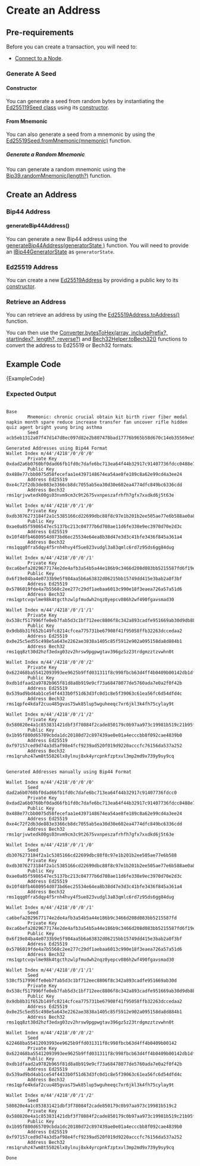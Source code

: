 
# Create an Address

## Pre-requirements

Before you can create a transaction, you will need to:

* [Connect to a Node](simple.mdx).

### Generate A Seed

#### Constructor

You can generate a seed from random bytes by instantiating the [Ed255119Seed class](../references/client/classes/Ed25519Seed.md) using
its [constructor](../references/client/classes/Ed25519Seed.md#constructor).

#### From Mnemonic

You can also generate a seed from a mnemonic by using the [Ed25519Seed.fromMnemonic(mnemonic)](../references/client/classes/Ed25519Seed#frommnemonic)
function.

##### Generate a Random Mnemonic

You can generate a random mnemonic using the [Bip39.randomMnemonic(length?)](../references/crypto/classes/Bip39#randommnemonic) function.

## Create an Address

### Bip44 Address

#### generateBip44Address()

You can generate a new Bip44 address using the [generateBip44Address(generatorState	)](../references/client/api_ref#generatebip44address) function. You will need to provide an [IBip44GeneratorState](../references/client/interfaces/IBip44GeneratorState) as `generatorState`.

### Ed25519 Address

You can create a new [Ed25519Address](../references/client/classes/Ed25519Address.md) by providing a public key to its
[constructor](../references/client/classes/Ed25519Address.md#constructor).

### Retrieve an Address

You can retrieve an address by using the [Ed25519Address.toAddress()](../references/client/classes/Ed25519Address#toaddress)
function.

You can then use the [Converter.bytesToHex(array, includePrefix?, startIndex?, length?, reverse?)](../references/util/classes/Converter.md#bytestohex) and  [Bech32Helper.toBech32()](../references/client/classes/Bech32Helper.md#tobech32) functions to convert the address
to Ed25519 or Bech32 formats.

## Example Code

<CodeBlock className="language-javascript">
    {ExampleCode}
</CodeBlock>

### Expected Output

```plaintext

Base
        Mnemonic: chronic crucial obtain kit birth river fiber medal napkin month spare reduce increase transfer fan uncover rifle hidden quiz agent bright young bring asthma
        Seed acb5eb1312a07f47d147d8ec097d82e2b807478bad17776b965b58d670c14eb35569ee525697f267e85a6c05f3f8aeb333cbbedf9a647316198a3fc423c54c95

Generated Addresses using Bip44 Format
Wallet Index m/44'/4218'/0'/0'/0'
        Private Key 0xdad2a6b0760bf0dad66fb1fd0c7dafe6bc713ea64f44b32917c91407736fdcc0488e77cbb0075d58fecefaa1e4397148674ea54ae8fe189c8a62e99cd4a3ee24
        Public Key 0x488e77cbb0075d58fecefaa1e4397148674ea54ae8fe189c8a62e99cd4a3ee24
        Address Ed25519 0xe4c72f2db3de883e3366cb8dc7055ab5ea30d30e602ea4774dfc849bc6336cdd
        Address Bech32 rms1qrjvwtedk00gs03nvm9cm3c9t2675vxnpeszafrhfh7gfx7xxdkd6j5t63e

Wallet Index m/44'/4218'/0'/1'/0'
        Private Key 0xdb3076273184f2a1c5385166cd22699dbc88f8c97e1b201b2ee505ae77e6b588ae0a85f5986547ec5137bc213c04777b6d708ae11d6fe338e9ec3970d70e2d3c
        Public Key 0xae0a85f5986547ec5137bc213c04777b6d708ae11d6fe338e9ec3970d70e2d3c
        Address Ed25519 0x10f48fb4680954d073bd6ec25534e64ea8b38d47e3d3c41bfe3436f845a361a4
        Address Bech32 rms1qqg0fra5dqy4f5rnh4hvy4f5ue823vudgl3a83qmlc6rd7z95ds6gg84dug

Wallet Index m/44'/4218'/0'/0'/1'
        Private Key 0xca6befa2029677174e2de4afb3a54b5a44e186b9c3466d208d083bb5215587fd6f19e84ba4e0733b9e5f984aa5b6a63832d06215bb15749dd415e3bab2a0f3bf
        Public Key 0x6f19e84ba4e0733b9e5f984aa5b6a63832d06215bb15749dd415e3bab2a0f3bf
        Address Ed25519 0x5786019fde4a7b5568c2ee277c29df1aebaa6013c990e18f3eaea726a57a51d6
        Address Bech32 rms1qptcvqvlme98k4tgcthzwlpfmudwh2nqz0yepcv086h2wf490fgavsmad30

Wallet Index m/44'/4218'/0'/1'/1'
        Private Key 0x538cf517996ffe0eb7fab5d3c1bf712eec8806f8c342a893cadfe951669ab30d9db8b31f652b149fc8214cfcea775731be67908f41f95058ffb32263dccedaa2
        Public Key 0x9db8b31f652b149fc8214cfcea775731be67908f41f95058ffb32263dccedaa2
        Address Ed25519 0x0e25c5ed55c498e5a643e2262ae3838a1405c85f5912e902a095158da8d884b1
        Address Bech32 rms1qq8zt30d2hzf3edxg03zv2hrsw9pgpwgtav396gz5z23trdgmzztzvwhn0t

Wallet Index m/44'/4218'/0'/0'/2'
        Private Key 0x622468ba55412093993ee9625b9ffd031311f8c998fbcb63d4ff4b0409b00142db1dfaad2a9782b965f81d8a8b919e9cf73a68478077de5760ada7e0a2f0f42b
        Public Key 0xdb1dfaad2a9782b965f81d8a8b919e9cf73a68478077de5760ada7e0a2f0f42b
        Address Ed25519 0x539ad9bd4ab1ce54f4433b0f51d63d3fc0d1c8e5f39063c61ea56fc6d54dfd4c
        Address Bech32 rms1qpfe4kdaf2cuu485gvas75wk85lup5wguheeqc7xr6jkl3k4fh75cylay9t

Wallet Index m/44'/4218'/0'/1'/2'
        Private Key 0x580820e4a1c853831421dbf3f78084f2cade850179c0b97aa973c19981b519c21b95f800d65709cbda1dc20180d72c897439ae0e01a4ecccbb8f092cae4839b0
        Public Key 0x1b95f800d65709cbda1dc20180d72c897439ae0e01a4ecccbb8f092cae4839b0
        Address Ed25519 0xf97157ced9d74a3d5af98e4fcf9239ad520f019d9220acccfc76156da537a252
        Address Bech32 rms1qruhz47wm8t55026lx8ylnuj8xk4yrcpnkfzptxvl3mp2md9x739y9sy9cq


Generated Addresses manually using Bip44 Format

Wallet Index m/44'/4218'/0'/0'/0'
        Seed dad2a6b0760bf0dad66fb1fd0c7dafe6bc713ea64f44b32917c91407736fdcc0
        Private Key 0xdad2a6b0760bf0dad66fb1fd0c7dafe6bc713ea64f44b32917c91407736fdcc0488e77cbb0075d58fecefaa1e4397148674ea54ae8fe189c8a62e99cd4a3ee24
        Public Key 0x488e77cbb0075d58fecefaa1e4397148674ea54ae8fe189c8a62e99cd4a3ee24
        Address Ed25519 0xe4c72f2db3de883e3366cb8dc7055ab5ea30d30e602ea4774dfc849bc6336cdd
        Address Bech32 rms1qrjvwtedk00gs03nvm9cm3c9t2675vxnpeszafrhfh7gfx7xxdkd6j5t63e

Wallet Index m/44'/4218'/0'/1'/0'
        Seed db3076273184f2a1c5385166cd22699dbc88f8c97e1b201b2ee505ae77e6b588
        Private Key 0xdb3076273184f2a1c5385166cd22699dbc88f8c97e1b201b2ee505ae77e6b588ae0a85f5986547ec5137bc213c04777b6d708ae11d6fe338e9ec3970d70e2d3c
        Public Key 0xae0a85f5986547ec5137bc213c04777b6d708ae11d6fe338e9ec3970d70e2d3c
        Address Ed25519 0x10f48fb4680954d073bd6ec25534e64ea8b38d47e3d3c41bfe3436f845a361a4
        Address Bech32 rms1qqg0fra5dqy4f5rnh4hvy4f5ue823vudgl3a83qmlc6rd7z95ds6gg84dug

Wallet Index m/44'/4218'/0'/0'/1'
        Seed ca6befa2029677174e2de4afb3a54b5a44e186b9c3466d208d083bb5215587fd
        Private Key 0xca6befa2029677174e2de4afb3a54b5a44e186b9c3466d208d083bb5215587fd6f19e84ba4e0733b9e5f984aa5b6a63832d06215bb15749dd415e3bab2a0f3bf
        Public Key 0x6f19e84ba4e0733b9e5f984aa5b6a63832d06215bb15749dd415e3bab2a0f3bf
        Address Ed25519 0x5786019fde4a7b5568c2ee277c29df1aebaa6013c990e18f3eaea726a57a51d6
        Address Bech32 rms1qptcvqvlme98k4tgcthzwlpfmudwh2nqz0yepcv086h2wf490fgavsmad30

Wallet Index m/44'/4218'/0'/1'/1'
        Seed 538cf517996ffe0eb7fab5d3c1bf712eec8806f8c342a893cadfe951669ab30d
        Private Key 0x538cf517996ffe0eb7fab5d3c1bf712eec8806f8c342a893cadfe951669ab30d9db8b31f652b149fc8214cfcea775731be67908f41f95058ffb32263dccedaa2
        Public Key 0x9db8b31f652b149fc8214cfcea775731be67908f41f95058ffb32263dccedaa2
        Address Ed25519 0x0e25c5ed55c498e5a643e2262ae3838a1405c85f5912e902a095158da8d884b1
        Address Bech32 rms1qq8zt30d2hzf3edxg03zv2hrsw9pgpwgtav396gz5z23trdgmzztzvwhn0t

Wallet Index m/44'/4218'/0'/0'/2'
        Seed 622468ba55412093993ee9625b9ffd031311f8c998fbcb63d4ff4b0409b00142
        Private Key 0x622468ba55412093993ee9625b9ffd031311f8c998fbcb63d4ff4b0409b00142db1dfaad2a9782b965f81d8a8b919e9cf73a68478077de5760ada7e0a2f0f42b
        Public Key 0xdb1dfaad2a9782b965f81d8a8b919e9cf73a68478077de5760ada7e0a2f0f42b
        Address Ed25519 0x539ad9bd4ab1ce54f4433b0f51d63d3fc0d1c8e5f39063c61ea56fc6d54dfd4c
        Address Bech32 rms1qpfe4kdaf2cuu485gvas75wk85lup5wguheeqc7xr6jkl3k4fh75cylay9t

Wallet Index m/44'/4218'/0'/1'/2'
        Seed 580820e4a1c853831421dbf3f78084f2cade850179c0b97aa973c19981b519c2
        Private Key 0x580820e4a1c853831421dbf3f78084f2cade850179c0b97aa973c19981b519c21b95f800d65709cbda1dc20180d72c897439ae0e01a4ecccbb8f092cae4839b0
        Public Key 0x1b95f800d65709cbda1dc20180d72c897439ae0e01a4ecccbb8f092cae4839b0
        Address Ed25519 0xf97157ced9d74a3d5af98e4fcf9239ad520f019d9220acccfc76156da537a252
        Address Bech32 rms1qruhz47wm8t55026lx8ylnuj8xk4yrcpnkfzptxvl3mp2md9x739y9sy9cq

Done
```
